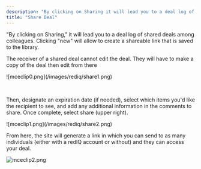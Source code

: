 ```yaml
---
description: "By clicking on Sharing it will lead you to a deal log of shared deals among colleagues Clicking new will allow to create a shareable link."
title: "Share Deal"
---
```


"By clicking on Sharing," it will lead you to a deal log of shared deals among colleagues. Clicking "new" will allow to create a shareable link that is saved to the library. 

<Info>The receiver of a shared deal cannot edit the deal. They will have to make a copy of the deal then edit from there</Info> 

<Frame caption="Shared deals list">
  ![mceclip0.png](/images/rediq/share1.png)
</Frame>

 

Then, designate an expiration date (if needed), select which items you'd like the recipient to see, and add any additional information in the comments to share. Once complete, select share (upper right).

<Frame caption="Shared deal setting screen">
  ![mceclip1.png](/images/rediq/share2.png)
</Frame>

From here, the site will generate a link in which you can send to as many individuals (either with a redIQ account or without) and they can access your deal.

![mceclip2.png](/images/rediq/share3.png)
